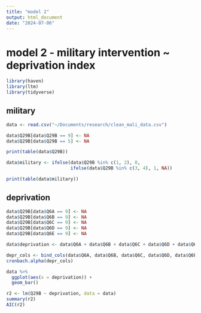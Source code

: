```yaml
---
title: "model 2"
output: html_document
date: "2024-07-06"
---
```


# model 2 - military intervention ~ deprivation index

```r
library(haven)
library(ltm)
library(tidyverse)
```

## military

```r
data <- read.csv("~/Documents/research/clean_mali_data.csv")

data$Q29B[data$Q29B == 9] <- NA
data$Q29B[data$Q29B == 5] <- NA

print(table(data$Q29B))

data$military <- ifelse(data$Q29B %in% c(1, 2), 0,
                        ifelse(data$Q29B %in% c(3, 4), 1, NA))

print(table(data$military))
```

## deprivation

```r
data$Q29B[data$Q6A == 9] <- NA
data$Q29B[data$Q6B == 9] <- NA
data$Q29B[data$Q6C == 9] <- NA
data$Q29B[data$Q6D == 9] <- NA
data$Q29B[data$Q6E == 9] <- NA

data$deprivation <- data$Q6A + data$Q6B + data$Q6C + data$Q6D + data$Q6E

depr_cols <- bind_cols(data$Q6A, data$Q6B, data$Q6C, data$Q6D, data$Q6E)
cronbach.alpha(depr_cols)

data %>%
  ggplot(aes(x = deprivation)) +
  geom_bar()
```

```r
r2 <- lm(Q29B ~ deprivation, data = data)
summary(r2)
AIC(r2)
```
